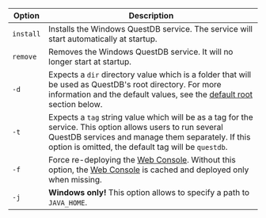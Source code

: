 | Option    | Description                                                                                                                                                                                                             |
| --------- | ----------------------------------------------------------------------------------------------------------------------------------------------------------------------------------------------------------------------- |
| `install` | Installs the Windows QuestDB service. The service will start automatically at startup.                                                                                                                                  |
| `remove`  | Removes the Windows QuestDB service. It will no longer start at startup.                                                                                                                                                |
| `-d`      | Expects a `dir` directory value which is a folder that will be used as QuestDB's root directory. For more information and the default values, see the [default root](#default-root-directory) section below.            |
| `-t`      | Expects a `tag` string value which will be as a tag for the service. This option allows users to run several QuestDB services and manage them separately. If this option is omitted, the default tag will be `questdb`. |
| `-f`      | Force re-deploying the [Web Console](/docs/web-console/). Without this option, the [Web Console](/docs/web-console/) is cached and deployed only when missing.                                                          |
| `-j`      | **Windows only!** This option allows to specify a path to `JAVA_HOME`.                                                                                                                                                  |
